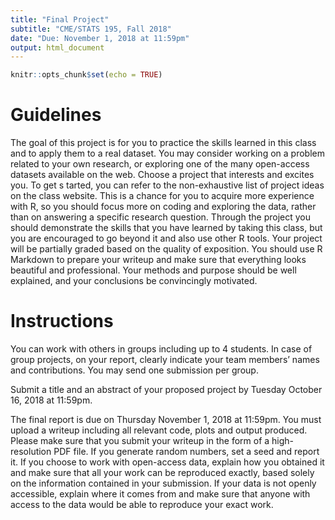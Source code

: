 ```yaml
---
title: "Final Project"
subtitle: "CME/STATS 195, Fall 2018"
date: "Due: November 1, 2018 at 11:59pm"
output: html_document
---
```


```r
knitr::opts_chunk$set(echo = TRUE)
```

# Guidelines

The goal of this project is for you to practice the skills learned in this class
and to apply them to a real dataset. You may consider working on a problem 
related to your own research, or exploring one of the many open-access datasets 
available on the web. Choose a project that interests and excites you. To get s
tarted, you can refer to the non-exhaustive list of project ideas on the class 
website. This is a chance for you to acquire more experience with R, so you 
should focus more on coding and exploring the data, rather than on answering a 
specific research question. Through the project you should demonstrate the 
skills that you have learned by taking this class, but you are encouraged 
to go beyond it and also use other R tools. Your project will be partially 
graded based on the quality of exposition. You should use R Markdown to prepare 
your writeup and make sure that everything looks beautiful and professional.
Your methods and purpose should be well explained, and your conclusions be 
convincingly motivated.

# Instructions

You can work with others in groups including up to 4 students. 
In case of group projects, on your report, clearly indicate your team members' 
names and contributions. You may send one submission per group.

Submit a title and an abstract of your proposed project by Tuesday
October 16, 2018 at 11:59pm.

The final report is due on Thursday November 1, 2018 at 11:59pm.
You must upload a writeup including all relevant code, plots and output 
produced. Please make sure that you submit your writeup in the form of 
a high-resolution PDF file. If you generate random numbers, set a seed and 
report it. If you choose to work with open-access data, explain how you obtained
it and make sure that all your work can be reproduced exactly, based solely on 
the information contained in your submission. If your data is not openly 
accessible, explain where it comes from and make sure that anyone with access 
to the data would be able to reproduce your exact work.
